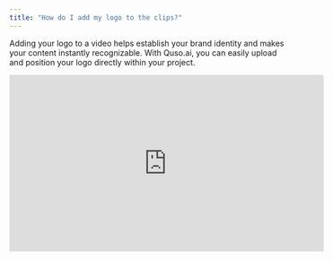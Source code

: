 ```yaml
---
title: "How do I add my logo to the clips?"
---
```


Adding your logo to a video helps establish your brand identity and makes your content instantly recognizable. With Quso.ai, you can easily upload and position your logo directly within your project.

<iframe width="560" height="315" src="https://www.youtube.com/embed/UOgNGhkdbQo?si=vZvlwBdZqdyeyg51" title="YouTube video player" frameborder="0" allow="accelerometer; autoplay; clipboard-write; encrypted-media; gyroscope; picture-in-picture; web-share" referrerpolicy="strict-origin-when-cross-origin" allowfullscreen />

---

## 🎬 How to Add a Logo

### **Step 1: Open the Editor**

- From your [Quso.ai](http://Quso.ai) dashboard, open the project you want to edit.
- Click **Edit** to enter the video editor.

![Edit Captions1 Jp](/images/edit-captions1.jpg)

---

### **Step 2: Navigate to the Elements Section**

- In the editor, locate the **Elements** panel on the left-hand side.
- Select the **Logo** option.

![Add Logo 1 Jp](/images/add-logo-1.jpg)

---

### **Step 3: Upload Your Logo**

- Click **Upload** to add your logo file from your computer.
- Accepted formats typically include **.PNG** (recommended for transparent backgrounds) and **.JPG**.

![Add Logo 2 Jp](/images/add-logo-2.jpg)

---

### **Step 4: Position & Resize**

- Drag the logo to your preferred location in the video frame.
- Use the resize handles to make it larger or smaller as needed.

![Add Logo 3 Jp](/images/add-logo-3.jpg)

### **Step 5: Add Social Media Handles (Optional)**

- You can add social icons next to your logo and attach your handle (e.g., Twitter, Instagram).
- Upload the social media logo and enter your username or handle in the text field.

![Add Logo 3 Jp](/images/add-logo-3.jpg)

---

### **Step 6: Preview Your Video**

- Use the **Preview** button to check how your logo appears throughout the video.
- Make adjustments if necessary before saving.

---

## 💡 Pro Tips

- Use a **transparent PNG** to avoid a visible background box around your logo.
- Keep the logo small enough to not distract from the main content.
- Place the logo in a consistent position across all videos for stronger branding.

---

## ✅ You’re All Set\!

Your logo is now part of your video, helping strengthen your brand identity and professionalism.

Need help designing or formatting your logo for video? Contact support — we’re happy to assist\!